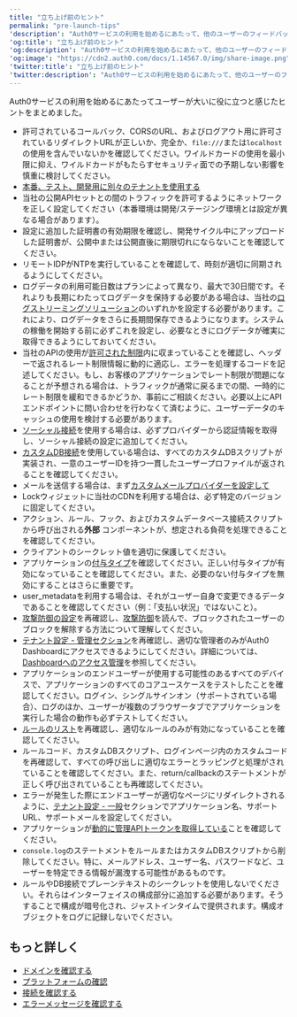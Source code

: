 ```yaml
---
title: "立ち上げ前のヒント"
permalink: "pre-launch-tips"
'description': "Auth0サービスの利用を始めるにあたって、他のユーザーのフィードバックや経験に基づく役立つヒントの一覧"
'og:title': "立ち上げ前のヒント"
'og:description': "Auth0サービスの利用を始めるにあたって、他のユーザーのフィードバックや経験に基づく役立つヒントの一覧"
'og:image': "https://cdn2.auth0.com/docs/1.14567.0/img/share-image.png"
'twitter:title': "立ち上げ前のヒント"
'twitter:description': "Auth0サービスの利用を始めるにあたって、他のユーザーのフィードバックや経験に基づく役立つヒントの一覧"
---
```


Auth0サービスの利用を始めるにあたってユーザーが大いに役に立つと感じたヒントをまとめました。

* 許可されているコールバック、CORSのURL、およびログアウト用に許可されているリダイレクトURLが正しいか、完全か、`file:///`または`localhost`の使用を含んでいないかを確認してください。ワイルドカードの使用を最小限に抑え、ワイルドカードがもたらすセキュリティ面での予期しない影響を慎重に検討してください。
* [本番、テスト、開発用に別々のテナントを使用する](/ja-jp/get-started/auth0-overview/create-tenants/set-up-multiple-environments)
* 当社の公開APIセットとの間のトラフィックを許可するようにネットワークを正しく設定してください（本番環境は開発/ステージング環境とは設定が異なる場合があります）。
* 設定に追加した証明書の有効期限を確認し、開発サイクル中にアップロードした証明書が、公開中または公開直後に期限切れにならないことを確認してください。
* リモート<Tooltip data-tooltip-id="react-containers-DefinitionTooltip-2" href="/ja-jp/glossary?term=idp" tip="IDプロバイダー（IdP）: デジタルIDを保存および管理するサービス。" cta="用語集の表示">IDP</Tooltip>がNTPを実行していることを確認して、時刻が適切に同期されるようにしてください。
* ログデータの利用可能日数はプランによって異なり、最大で30日間です。それよりも長期にわたってログデータを保持する必要がある場合は、当社の[ログストリーミングソリューション](https://marketplace.auth0.com/features/log-streaming)のいずれかを設定する必要があります。これにより、ログデータをさらに長期間保存できるようになります。システムの稼働を開始する前に必ずこれを設定し、必要なときにログデータが確実に取得できるようにしておいてください。
* 当社のAPIの使用が[許可された制限](/ja-jp/troubleshoot/customer-support/operational-policies/rate-limit-policy)内に収まっていることを確認し、ヘッダーで返されるレート制限情報に動的に適応し、エラーを処理するコードを記述してください。もし、お客様のアプリケーションでレート制限が問題になることが予想される場合は、トラフィックが通常に戻るまでの間、一時的にレート制限を緩和できるかどうか、事前にご相談ください。必要以上にAPIエンドポイントに問い合わせを行わなくて済むように、ユーザーデータのキャッシュの使用を検討する必要があります。
* [ソーシャル接続](/ja-jp/identityproviders)を使用する場合は、必ずプロバイダーから認証情報を取得し、ソーシャル接続の設定に追加してください。
* [カスタムDB接続](/ja-jp/connections/database/mysql)を使用している場合は、すべてのカスタムDBスクリプトが実装され、一意のユーザーIDを持つ一貫したユーザープロファイルが返されることを確認してください。
* メールを送信する場合は、まず[カスタムメールプロバイダーを設定して](/ja-jp/customize/email/smtp-email-providers)
* Lockウィジェットに当社のCDNを利用する場合は、必ず特定のバージョンに固定してください。
* アクション、ルール、フック、およびカスタムデータベース接続スクリプトから呼び出される**外部** コンポーネントが、想定される負荷を処理できることを確認してください。
* クライアントのシークレット値を適切に保護してください。
* アプリケーションの[付与タイプ](/ja-jp/get-started/applications/application-grant-types)を確認してください。正しい付与タイプが有効になっていることを確認してください。また、必要のない付与タイプを無効にすることはさらに重要です。
* user_metadataを利用する場合は、それがユーザー自身で変更できるデータであることを確認してください（例：「支払い状況」ではないこと）。
* [攻撃防御の設定](https://manage.auth0.com/#/security/attack-protection)を再確認し、[攻撃防御](/ja-jp/secure/attack-protection)を読んで、ブロックされたユーザーのブロックを解除する方法について理解してください。
* [テナント設定 - 管理セクション](https://manage.auth0.com/#/tenant/admins)を再確認し、適切な管理者のみが<Tooltip data-tooltip-id="react-containers-DefinitionTooltip-0" href="/ja-jp/glossary?term=auth0-dashboard" tip="Auth0 Dashboard: サービスを構成するためのAuth0の主製品。" cta="用語集の表示">Auth0 Dashboard</Tooltip>にアクセスできるようにしてください。詳細については、[Dashboardへのアクセス管理](/ja-jp/get-started/manage-dashboard-access)を参照してください。
* アプリケーションのエンドユーザーが使用する可能性のあるすべてのデバイスで、アプリケーションのすべてのコアユースケースをテストしたことを確認してください。ログイン、シングルサインオン（サポートされている場合）、ログのほか、ユーザーが複数のブラウザータブでアプリケーションを実行した場合の動作も必ずテストしてください。
* [ルールのリスト](https://manage.auth0.com/#/rules)を再確認し、適切なルールのみが有効になっていることを確認してください。
* ルールコード、カスタムDBスクリプト、ログインページ内のカスタムコードを再確認して、すべての呼び出しに適切なエラーとラッピングと処理がされていることを確認してください。また、return/callbackのステートメントが正しく呼び出されていることも再確認してください。
* エラーが発生した際にエンドユーザーが適切なページにリダイレクトされるように、[テナント設定 - 一般](https://manage.auth0.com/#/tenant)セクションでアプリケーション名、サポートURL、サポートメールを設定してください。
* アプリケーションが[動的に管理APIトークンを取得している](/ja-jp/secure/tokens/access-tokens/management-api-access-tokens)ことを確認してください。
* `console.log`のステートメントをルールまたはカスタムDBスクリプトから削除してください。特に、メールアドレス、ユーザー名、パスワードなど、ユーザーを特定できる情報が漏洩する可能性があるものです。
* ルールやDB接続でプレーンテキストのシークレットを使用しないでください。それらはインターフェイスの構成部分に追加する必要があります。そうすることで構成が暗号化され、ジャストインタイムで提供されます。構成オブジェクトをログに記録しないでください。

## もっと詳しく

* [ドメインを確認する](/ja-jp/troubleshoot/basic-issues/verify-domain)
* [プラットフォームの確認](/ja-jp/troubleshoot/basic-issues/verify-platform)
* [接続を確認する](/ja-jp/troubleshoot/basic-issues/verify-connections)
* [エラーメッセージを確認する](/ja-jp/troubleshoot/basic-issues/check-error-messages)